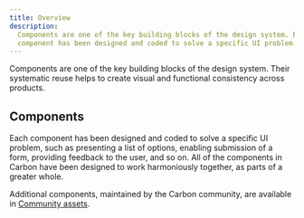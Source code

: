 ```yaml
---
title: Overview
description:
  Components are one of the key building blocks of the design system. Each
  component has been designed and coded to solve a specific UI problem.
---
```



<PageDescription>

Components are one of the key building blocks of the design system. Their
systematic reuse helps to create visual and functional consistency across
products.

</PageDescription>

## Components

Each component has been designed and coded to solve a specific UI problem, such
as presenting a list of options, enabling submission of a form, providing
feedback to the user, and so on. All of the components in Carbon have been
designed to work harmoniously together, as parts of a greater whole.

Additional components, maintained by the Carbon community, are available in
[Community assets](/community/component-index).

<ComponentOverview />
